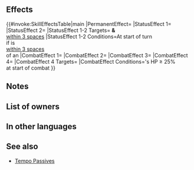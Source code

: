 {{Weapon Infobox
|tagid=SID_海賊の長の大斧
|intID=3870
|image=wep_ax141
|exclusive=1
|weaponType=Axe
|cost=400
|might=16
|range=1
|cooldown=-1
|effect=Accelerates Special trigger (cooldown count-1). At start of turn, if unit is within 3 spaces of an ally, grants Atk/Def+6 and "unit can move to a space adjacent to any ally within 2 spaces" to unit and allies within 3 spaces of unit for 1 turn. At start of combat, if unit's HP ≥ 25%, grants Atk/Spd/Def/Res+5 to unit, unit makes a guaranteed follow-up attack, and neutralizes effects that grant "Special cooldown charge +X" to foe or inflict "Special cooldown charge -X" on unit during combat.
|required=Silver Axe
|properties=random_owner
}}
==Effects==
{{#invoke:SkillEffectsTable|main
|PermanentEffect={{SkillEffectText|Accelerate Special}}
|StatusEffect 1={{SkillEffectText|Bonuses|Atk/Def|6}}
|StatusEffect 2={{SEt|Air Orders}}
|StatusEffect 1-2 Targets={{SkillTargetText|Unit}} '''&''' {{SkillTargetText|Allies}}<br>[[within 3 spaces]]
|StatusEffect 1-2 Conditions=At start of turn<br>if {{SkillTargetText|Unit}} is<br>[[within 3 spaces]]<br>of an {{SkillTargetText|Ally}}
|CombatEffect 1={{SkillEffectText|Temporary buffs|Atk/Spd/Def/Res|5}}
|CombatEffect 2={{SkillEffectText|Guaranteed Follow-ups}}
|CombatEffect 3={{SkillEffectText|Neutralize Slow Charge}}
|CombatEffect 4={{SkillEffectText|Neutralize Accelerate Charge}}
|CombatEffect 4 Targets={{SkillTargetText|Foe}}
|CombatEffect Conditions={{SkillTargetText|Unit}}'s HP ≥ 25%<br>at start of combat
}}

==Notes==
{{Bonuses}}
{{Temporary buffs}}
{{Guaranteed follow-up interaction}}
{{CooldownChargePlusNeutralization}}
{{CooldownChargeMinusNeutralization}}
==List of owners==
{{Skill Hero List}}
==In other languages==
{{OtherLanguages
|japanese=海賊の長の大斧
|german=Beil des Piraten
|spanishEU=Hacha pirata
|spanishLA=Hacha pirata
|french=Arme de corsaire
|italian=Scure corsara
|chineseTW=海盜首領的大斧
|portuguese=Cutelo pirata
}}
==See also==
{{See also skills|cond=Description LIKE '%neutralizes effects%grant "Special cooldown charge +X" to foe%"Special cooldown charge -X" on unit%' AND Description NOT LIKE '%transforms%+7 damage when%' AND WikiName NOT LIKE '%Tempo%' OR Description LIKE '%at start of turn%"%can move to%ally%within 2 spaces%' AND Exclusive='1'}}
* [[Tempo Passives]]
{{Weapons Navbox}}